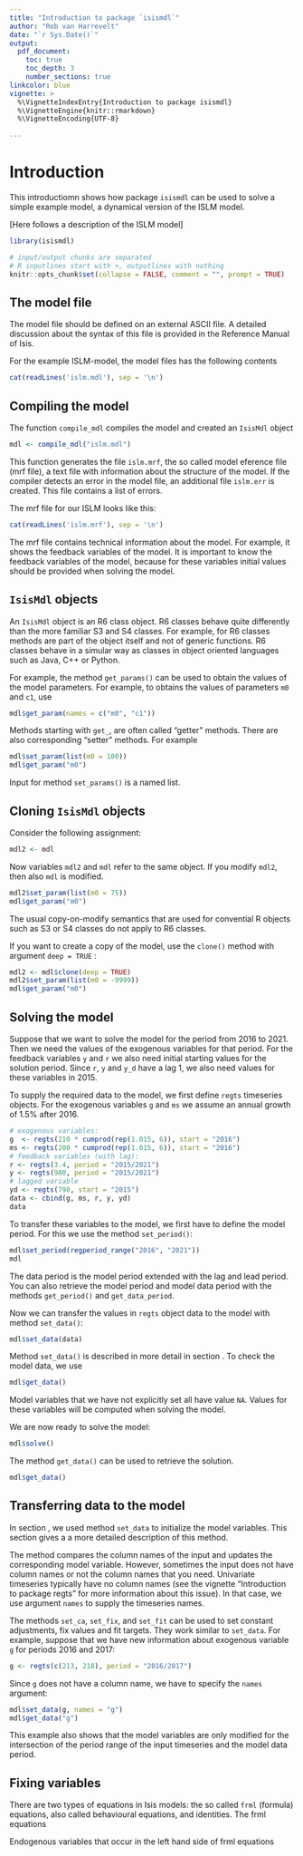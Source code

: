 ```yaml
---
title: "Introduction to package `isismdl`"
author: "Rob van Harrevelt"
date: "`r Sys.Date()`"
output:
  pdf_document:
    toc: true
    toc_depth: 3
    number_sections: true
linkcolor: blue    
vignette: >
  %\VignetteIndexEntry{Introduction to package isismdl}
  %\VignetteEngine{knitr::rmarkdown}
  %\VignetteEncoding{UTF-8}
  
---
```


# Introduction

This introductiomn shows how package `isismdl` can be
used to solve a simple example model, 
a dynamical version of the ISLM model.

[Here follows a description of the ISLM model]

<!--   
PREPARATIONS
-->
```r

library(isismdl)

# input/output chunks are separated
# R inputlines start with >, outputlines with nothing
knitr::opts_chunk$set(collapse = FALSE, comment = "", prompt = TRUE)
```

## The model file

The model file should be defined on an external ASCII file. A detailed
discussion about the syntax of this file is provided in the Reference
Manual of Isis.

For the example ISLM-model, the model files has the following contents

```r
cat(readLines('islm.mdl'), sep = '\n')
```

## Compiling the model

The function `compile_mdl` compiles the model and created
an `IsisMdl` object
```r
mdl <- compile_mdl("islm.mdl")
```

This function generates the file `islm.mrf`, the so called
model eference file (mrf file), a text file with information about
the structure of the model.
If the compiler detects an error in the model file, an additional
file `islm.err` is created. This file contains a list of errors.

The mrf file for our ISLM looks like this:

```r
cat(readLines('islm.mrf'), sep = '\n')
```

The mrf file contains technical information about the model. For example,
it shows the feedback variables of the model. It is important to know
the feedback variables of the model, because for these variables initial values
should be provided when solving the model.

## `IsisMdl` objects

An `IsisMdl` object is an R6 class object. R6 
classes behave quite differently than the more familiar S3 and S4 classes. 
For example, for R6 classes methods are part of the object itself and not of 
generic functions. R6 classes behave in a simular way as classes in
object oriented languages such as Java, C++ or Python. 

For example, the method `get_params()` can be used to
obtain the values of the model parameters. 
For example, to obtains the values of parameters `m0` and `c1`, use
```r
mdl$get_param(names = c("m0", "c1"))
```

Methods starting with `get_`, are often called "getter" methods.
There are also corresponding "setter" methods. For example
```r
mdl$set_param(list(m0 = 100))
mdl$get_param("m0")
```
Input for method `set_params()` is a named list.

## Cloning `IsisMdl` objects

Consider the following assignment:
```r
mdl2 <- mdl
```
Now variables `mdl2` and `mdl` refer to the same object. If you modify
`mdl2`, then also `mdl` is modified.
```r
mdl2$set_param(list(m0 = 75))
mdl$get_param("m0")
```
The usual copy-on-modify semantics that are used for convential
R objects such as S3 or S4 classes do not apply to R6 classes.

If you want to create a copy of the model, use the `clone()` method with
argument `deep = TRUE` :
```r
mdl2 <- mdl$clone(deep = TRUE)
mdl2$set_param(list(m0 = -9999))
mdl$get_param("m0")
```

## Solving the model \label{sec:solve}

Suppose that we want to solve the model for the period from 2016 to
2021. Then we need the values of the exogenous variables for that period.
For the feedback variables `y` and `r` we also need initial
starting values for the solution period.
Since `r`, `y` and `y_d` have a lag 1, we also need values for these
variables in 2015. 

To supply the required data to the model, we first define `regts` 
timeseries objects. For the exogenous variables `g` and `ms` we
assume an annual growth of 1.5% after 2016.
```r
# exogenous variables:
g  <- regts(210 * cumprod(rep(1.015, 6)), start = "2016")
ms <- regts(200 * cumprod(rep(1.015, 6)), start = "2016")
# feedback variables (with lag):
r <- regts(3.4, period = "2015/2021")
y <- regts(980, period = "2015/2021")
# lagged variable
yd <- regts(790, start = "2015")
data <- cbind(g, ms, r, y, yd)
data
```

To transfer these variables to the model, we first
have to define the model period. For this we use the
method `set_period()`:
```r
mdl$set_period(regperiod_range("2016", "2021"))
mdl
```
The data period is the model period extended with the lag and lead period.
You can also retrieve the model period and model data period 
with the methods `get_period()` and `get_data_period`.

Now we can transfer the values in `regts` object data to the model
with method `set_data()`:
```r
mdl$set_data(data)
```

Method `set_data()` is described in more detail in section \ref{sec:data}.
To check the model data, we use
```r
mdl$get_data()
```
Model variables that we have not explicitly set all have value `NA`. 
Values for these variables will be computed when solving the model.

We are now ready to solve the model:
```r
mdl$solve()
```

The method  `get_data()` can be used to retrieve the solution.
```r
mdl$get_data()
```

## Transferring data to the model \label{sec:data}

In section \ref{sec:solve}, we used method `set_data` to initialize
the model variables. This section gives a a more detailed  description of this 
method.

The method compares the column names of the input and 
updates the corresponding model variable. However, sometimes
the input does not have column names or not the column names 
that you need. Univariate timeseries typically have no column
names (see the vignette "Introduction to package regts" for
more information about this issue). In that case, we use argument
`names` to supply the timeseries names.

The methods `set_ca`, `set_fix`, and `set_fit` can be used
to set constant adjustments, fix values and fit targets. 
They work similar to `set_data`. 
For example, suppose that we have new information about exogenous 
variable `g` for periods 2016 and 2017:
```r
g <- regts(c(213, 218), period = "2016/2017")
```
Since `g` does not have a column name, we have to specify the `names`
argument:
```r
mdl$set_data(g, names = "g")
mdl$get_data("g")
```

This example also shows that the model variables are only
modified for the intersection of the period range of the
input timeseries and the model data period.

## Fixing variables

There are two types of equations in Isis models:
the so called `frml` (formula) equations, also
called behavioural equations, and identities.  The frml equations


Endogenous variables that occur in the left hand side of frml equations
